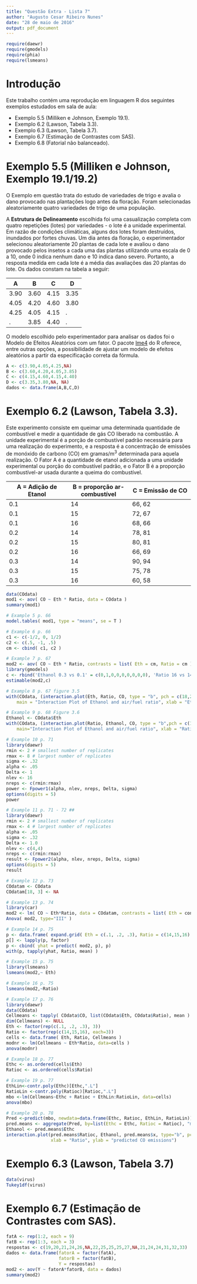 ```yaml
---
title: "Questão Extra - Lista 7"
author: "Augusto Cesar Ribeiro Nunes"
date: "28 de maio de 2016"
output: pdf_document
---
```


```r
require(daewr)
require(gmodels)
require(phia)
require(lsmeans)
```


# Introdução

Este trabalho contém uma reprodução em linguagem R dos seguintes exemplos estudados em sala de aula:

* Exemplo 5.5 (Milliken e Johnson, Exemplo 19.1).
* Exemplo 6.2 (Lawson, Tabela 3.3).
* Exemplo 6.3 (Lawson, Tabela 3.7).
* Exemplo 6.7 (Estimação de Contrastes com SAS).
* Exemplo 6.8 (Fatorial não balanceado).


# Exemplo 5.5 (Milliken e Johnson, Exemplo 19.1/19.2)

O Exemplo em questão trata do estudo de variedades de trigo e avalia o dano provocado nas plantações logo antes da floração. Foram selecionadas aleatoriamente quatro variedades de trigo de uma população. 

A __Estrutura de Delineamento__ escolhida foi uma casualização completa com quatro repetições (lotes) por variedades - o lote é a unidade experimental. Em razão de condições climáticas, alguns dos lotes foram destruídos, inundados por fortes chuvas. Um dia antes da floração, o experimentador selecionou aleatoriamente 20 plantas de cada lote e avaliou o dano provocado pelos insetos a cada uma das plantas utilizando uma escala de 0 a 10, onde 0 indica nenhum dano e 10 indica dano severo. Portanto, a resposta medida em cada lote é a média das avaliações das 20 plantas do lote. Os dados constam na tabela a seguir:

A  | B | C | D 
------------- | -------------| ------------- | -------------
3.90 | 3.60 | 4.15| 3.35
4.05 | 4.20 | 4.60 | 3.80
4.25 | 4.05 | 4.15 | .
.    | 3.85 | 4.40 | .

O modelo escolhido pelo experimentador para analisar os dados foi o Modelo de Efeitos Aleatórios com um fator. O pacote [lme4](https://cran.r-project.org/web/packages/lme4/lme4.pdf) do R oferece, entre outras opções, a possibilidade de ajustar um modelo de efeitos aleatórios a partir da especificação correta da fórmula.

```r
A <- c(3.90,4.05,4.25,NA)
B <- c(3.60,4.20,4.05,3.85)
C <- c(4.15,4.60,4.15,4.40)
D <- c(3.35,3.80,NA, NA)
dados <- data.frame(A,B,C,D)


```

# Exemplo 6.2 (Lawson, Tabela 3.3).

Este experimento consiste em queimar uma determinada quantidade de combustível e medir a quantidade de gás CO liberado na combustão. A unidade experimental é a porção de combustível padrão necessária para uma realização do experimento, e a resposta é a concentração de emissões de monóxido de carbono (CO) em gramas/m$^3$ determinada para aquela realização. O Fator A é a quantidade de etanol adicionada a uma unidade experimental ou porção do combustível padrão, e o Fator B é a proporção combustível-ar usada durante a queima do combustível.

A = Adição de Etanol  | B = proporção ar-combustível | C = Emissão de CO 
------------- | -------------| ------------- 
0.1 | 14 | 66, 62
0.1 | 15 | 72, 67
0.1 | 16 | 68, 66
0.2 | 14 | 78, 81
0.2 | 15 | 80, 81
0.2 | 16 | 66, 69
0.3 | 14 | 90, 94
0.3 | 15 | 75, 78
0.3 | 16 | 60, 58

```r
data(COdata)
mod1 <- aov( CO ~ Eth * Ratio, data = COdata )
summary(mod1)

# Example 5 p. 66
model.tables( mod1, type = "means", se = T )

# Example 6 p. 66
c1 <- c(-1/2, 0, 1/2)
c2 <- c(.5, -1, .5)
cm <- cbind( c1, c2 )

# Example 7 p. 67
mod2 <- aov( CO ~ Eth * Ratio, contrasts = list( Eth = cm, Ratio = cm ), data = COdata)
library(gmodels)
c <- rbind('Ethanol 0.3 vs 0.1' = c(0,1,0,0,0,0,0,0,0), 'Ratio 16 vs 14' = c(0,0,0,1,0,0,0,0,0) )
estimable(mod2,c)

# Example 8 p. 67 figure 3.5
with(COdata, (interaction.plot(Eth, Ratio, CO, type = "b", pch = c(18,24,22), leg.bty = "o",
    main = "Interaction Plot of Ethanol and air/fuel ratio", xlab = "Ethanol",ylab = "CO emissions")))

# Example 9 p. 68 Figure 3.6
Ethanol <- COdata$Eth
with(COdata, (interaction.plot(Ratio, Ethanol, CO, type = "b",pch = c(18,24,22), leg.bty = "o",
    main="Interaction Plot of Ethanol and air/fuel ratio", xlab = "Ratio", ylab = "CO emissions")))

# Example 10 p. 71
library(daewr)
rmin <- 2 # smallest number of replicates
rmax <- 8 # largest number of replicates
sigma <- .32
alpha <- .05
Delta <- 1
nlev <- 16
nreps <- c(rmin:rmax)
power <- Fpower1(alpha, nlev, nreps, Delta, sigma)
options(digits = 5)
power

# Example 11 p. 71 - 72 ##
library(daewr)
rmin <- 2 # smallest number of replicates
rmax <- 4 # largest number of replicates
alpha <- .05
sigma <- .32
Delta <- 1.0
nlev <- c(4,4)
nreps <- c(rmin:rmax)
result <- Fpower2(alpha, nlev, nreps, Delta, sigma)
options(digits = 5)
result

# Example 12 p. 73
COdatam <- COdata
COdatam[18, 3] <- NA

# Example 13 p. 74
library(car)
mod2 <- lm( CO ~ Eth*Ratio, data = COdatam, contrasts = list( Eth = contr.sum, Ratio = contr.sum ))
Anova( mod2, type="III" )

# Example 14 p. 75
p <- data.frame( expand.grid( Eth = c(.1, .2, .3), Ratio = c(14,15,16) ) )
p[] <- lapply(p, factor)
p <- cbind( yhat = predict( mod2, p), p)
with(p, tapply(yhat, Ratio, mean) )

# Example 15 p. 75
library(lsmeans)
lsmeans(mod2,~ Eth)

# Example 16 p. 75
lsmeans(mod2,~Ratio)

# Example 17 p. 76
library(daewr)
data(COdata)
Cellmeans <- tapply( COdata$CO, list(COdata$Eth, COdata$Ratio), mean )
dim(Cellmeans) <- NULL
Eth <- factor(rep(c(.1, .2, .3), 3))
Ratio <- factor(rep(c(14,15,16), each=3))
cells <- data.frame( Eth, Ratio, Cellmeans )
modnr <- lm(Cellmeans ~ Eth*Ratio, data=cells )
anova(modnr)

# Example 18 p. 77
Ethc <- as.ordered(cells$Eth)
Ratioc <- as.ordered(cells$Ratio)

# Example 19 p. 77
EthLin<-contr.poly(Ethc)[Ethc,".L"]
RatioLin <-contr.poly(Ratioc)[Ratioc,".L"]
mbo <-lm(Cellmeans~Ethc + Ratioc + EthLin:RatioLin, data=cells)
anova(mbo)

# Example 20 p. 78
Pred <-predict(mbo, newdata=data.frame(Ethc, Ratioc, EthLin, RatioLin))
pred.means <- aggregate(Pred, by=list(Ethc = Ethc, Ratioc = Ratioc), "mean")
Ethanol <- pred.means$Ethc
interaction.plot(pred.means$Ratioc, Ethanol, pred.means$x, type="b", pch = c(18,24,22), leg.bty ="o",
                 xlab = "Ratio", ylab = "predicted CO emissions")
```



# Exemplo 6.3 (Lawson, Tabela 3.7)



```r
data(virus)
Tukey1df(virus)
```


# Exemplo 6.7 (Estimação de Contrastes com SAS).


```r
fatA <- rep(1:2, each = 9)
fatB <- rep(1:3, each = 3)
respostas <- c(19,20,21,24,26,NA,22,25,25,25,27,NA,21,24,24,31,32,33)
dados <- data.frame(fatorA = factor(fatA),
                    fatorB = factor(fatB),
                    Y = respostas)
mod2 <- aov(Y ~ fatorA*fatorB, data = dados)
summary(mod2)
```

